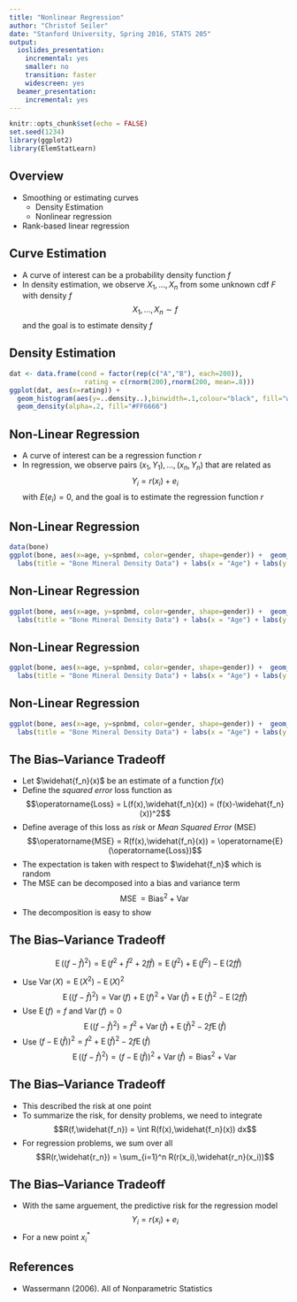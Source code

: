 ```yaml
---
title: "Nonlinear Regression"
author: "Christof Seiler"
date: "Stanford University, Spring 2016, STATS 205"
output:
  ioslides_presentation:
    incremental: yes
    smaller: no
    transition: faster
    widescreen: yes
  beamer_presentation:
    incremental: yes
---
```


```r
knitr::opts_chunk$set(echo = FALSE)
set.seed(1234)
library(ggplot2)
library(ElemStatLearn)
```

## Overview

* Smoothing or estimating curves
    * Density Estimation
    * Nonlinear regression
* Rank-based linear regression

## Curve Estimation

* A curve of interest can be a probability density function $f$
* In density estimation, we observe $X_1,\dots,X_n$ from some unknown cdf $F$ with density $f$
$$ X_1,\dots,X_n \sim f $$
and the goal is to estimate density $f$

## Density Estimation

```r
dat <- data.frame(cond = factor(rep(c("A","B"), each=200)), 
                   rating = c(rnorm(200),rnorm(200, mean=.8)))
ggplot(dat, aes(x=rating)) + 
  geom_histogram(aes(y=..density..),binwidth=.1,colour="black", fill="white") +
  geom_density(alpha=.2, fill="#FF6666")
```

## Non-Linear Regression

* A curve of interest can be a regression function $r$
* In regression, we observe pairs $(x_1,Y_1),\dots,(x_n,Y_n)$ that are related as
$$ Y_i = r(x_i) + e_i $$
with $E(e_i) = 0$, and the goal is to estimate the regression function $r$

## Non-Linear Regression

```r
data(bone)
ggplot(bone, aes(x=age, y=spnbmd, color=gender, shape=gender)) +  geom_point() +
  labs(title = "Bone Mineral Density Data") + labs(x = "Age") + labs(y = "Change in BMD")
```

## Non-Linear Regression

```r
ggplot(bone, aes(x=age, y=spnbmd, color=gender, shape=gender)) +  geom_point() + geom_smooth(span = 0.05) +
  labs(title = "Bone Mineral Density Data") + labs(x = "Age") + labs(y = "Change in BMD")
```

## Non-Linear Regression

```r
ggplot(bone, aes(x=age, y=spnbmd, color=gender, shape=gender)) +  geom_point() + geom_smooth(span = 10) +
  labs(title = "Bone Mineral Density Data") + labs(x = "Age") + labs(y = "Change in BMD")
```

## Non-Linear Regression

```r
ggplot(bone, aes(x=age, y=spnbmd, color=gender, shape=gender)) +  geom_point() + geom_smooth() +
  labs(title = "Bone Mineral Density Data") + labs(x = "Age") + labs(y = "Change in BMD")
```

## The Bias–Variance Tradeoff

* Let $\widehat{f_n}(x)$ be an estimate of a function $f(x)$
* Define the *squared error* loss function as 
$$\operatorname{Loss} = L(f(x),\widehat{f_n}(x)) = (f(x)-\widehat{f_n}(x))^2$$
* Define average of this loss as *risk* or *Mean Squared Error* (MSE) 
$$\operatorname{MSE} = R(f(x),\widehat{f_n}(x)) = \operatorname{E}(\operatorname{Loss})$$
* The expectation is taken with respect to $\widehat{f_n}$ which is random
* The MSE can be decomposed into a bias and variance term
$$ \operatorname{MSE} = \operatorname{Bias}^2 + \operatorname{Var}$$
* The decomposition is easy to show

## The Bias–Variance Tradeoff

$$\operatorname{E}((f - \widehat{f})^2 ) = \operatorname{E}( f^2 + \widehat{f}^2 + 2 f \widehat{f} ) = \operatorname{E}(f^2) + \operatorname{E}(\widehat{f}^2) - \operatorname{E}(2 f \widehat{f})$$

* Use $\operatorname{Var}(X) = \operatorname{E}(X^2) - \operatorname{E}(X)^2$
$$\operatorname{E}((f - \widehat{f})^2 ) = \operatorname{Var}(f) + \operatorname{E}(f)^2 + \operatorname{Var}(\widehat{f}) + \operatorname{E}(\widehat{f})^2 - \operatorname{E}(2f\widehat{f})$$
* Use $\operatorname{E}(f) = f$ and $\operatorname{Var}(f) = 0$
$$\operatorname{E}((f - \widehat{f})^2 ) = f^2 + \operatorname{Var}(\widehat{f}) + \operatorname{E}(\widehat{f})^2 - 2f\operatorname{E}(\widehat{f})$$
* Use $(f-\operatorname{E}(\widehat{f}))^2 = f^2 + \operatorname{E}(\widehat{f})^2 - 2f\operatorname{E}(\widehat{f})$
$$\operatorname{E}((f - \widehat{f})^2 ) = (f-\operatorname{E}(\widehat{f}))^2 + \operatorname{Var}(\widehat{f}) = \operatorname{Bias}^2 + \operatorname{Var}$$

## The Bias–Variance Tradeoff

* This described the risk at one point
* To summarize the risk, for density problems, we need to integrate
$$R(f,\widehat{f_n}) = \int R(f(x),\widehat{f_n}(x)) dx$$
* For regression problems, we sum over all 
$$R(r,\widehat{r_n}) = \sum_{i=1}^n R(r(x_i),\widehat{r_n}(x_i))$$

## The Bias–Variance Tradeoff

* With the same arguement, the predictive risk for the regression model
$$Y_i = r(x_i) + e_i$$
* For a new point $x_i^*$

## References

* Wassermann (2006). All of Nonparametric Statistics

